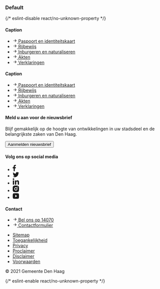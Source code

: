 
<Meta title="CSS/Page Elements/Footer" />

### Default

<Canvas>
  {/* eslint-disable react/no-unknown-property */}
  <Story name="Default">
    <footer class="denhaag-footer">
      <section class="denhaag-footer__mega">
        <div class="denhaag-responsive-content denhaag-footer-contact__container">
          <div class="denhaag-footer-group">
            <div class="denhaag-link-group denhaag-link-group--dark">
              <h4 class="utrecht-heading-4 denhaag-link-group__caption">Caption</h4>
              <ul class="utrecht-link-list utrecht-link-list--html-ul denhaag-link-group__list">
                <li class="denhaag-link-group__list-item">
                  <a href="#example-link" class="denhaag-link denhaag-link--with-icon denhaag-link--with-icon-start">
                    <span class="denhaag-link__icon">
                      <svg
                        width="1em"
                        height="1em"
                        viewBox="0 0 24 24"
                        fill="none"
                        xmlns="http://www.w3.org/2000/svg"
                        class="denhaag-icon"
                        focusable="false"
                        aria-hidden="true"
                        shape-rendering="auto"
                      >
                        <path
                          d="M12.293 5.293a1 1 0 011.414 0l6 6a1 1 0 010 1.414l-6 6a1 1 0 01-1.414-1.414L16.586 13H5a1 1 0 110-2h11.586l-4.293-4.293a1 1 0 010-1.414z"
                          fill="currentColor"
                        ></path>
                      </svg>
                    </span>
                    <span class="denhaag-link__label">Paspoort en identiteitskaart</span>
                  </a>
                </li>
                <li class="denhaag-link-group__list-item">
                  <a href="#example-link" class="denhaag-link denhaag-link--with-icon denhaag-link--with-icon-start">
                    <span class="denhaag-link__icon">
                      <svg
                        width="1em"
                        height="1em"
                        viewBox="0 0 24 24"
                        fill="none"
                        xmlns="http://www.w3.org/2000/svg"
                        class="denhaag-icon"
                        focusable="false"
                        aria-hidden="true"
                        shape-rendering="auto"
                      >
                        <path
                          d="M12.293 5.293a1 1 0 011.414 0l6 6a1 1 0 010 1.414l-6 6a1 1 0 01-1.414-1.414L16.586 13H5a1 1 0 110-2h11.586l-4.293-4.293a1 1 0 010-1.414z"
                          fill="currentColor"
                        ></path>
                      </svg>
                    </span>
                    <span class="denhaag-link__label">Rijbewijs</span>
                  </a>
                </li>
                <li class="denhaag-link-group__list-item">
                  <a href="#example-link" class="denhaag-link denhaag-link--with-icon denhaag-link--with-icon-start">
                    <span class="denhaag-link__icon">
                      <svg
                        width="1em"
                        height="1em"
                        viewBox="0 0 24 24"
                        fill="none"
                        xmlns="http://www.w3.org/2000/svg"
                        class="denhaag-icon"
                        focusable="false"
                        aria-hidden="true"
                        shape-rendering="auto"
                      >
                        <path
                          d="M12.293 5.293a1 1 0 011.414 0l6 6a1 1 0 010 1.414l-6 6a1 1 0 01-1.414-1.414L16.586 13H5a1 1 0 110-2h11.586l-4.293-4.293a1 1 0 010-1.414z"
                          fill="currentColor"
                        ></path>
                      </svg>
                    </span>
                    <span class="denhaag-link__label">Inburgeren en naturaliseren</span>
                  </a>
                </li>
                <li class="denhaag-link-group__list-item">
                  <a href="#example-link" class="denhaag-link denhaag-link--with-icon denhaag-link--with-icon-start">
                    <span class="denhaag-link__icon">
                      <svg
                        width="1em"
                        height="1em"
                        viewBox="0 0 24 24"
                        fill="none"
                        xmlns="http://www.w3.org/2000/svg"
                        class="denhaag-icon"
                        focusable="false"
                        aria-hidden="true"
                        shape-rendering="auto"
                      >
                        <path
                          d="M12.293 5.293a1 1 0 011.414 0l6 6a1 1 0 010 1.414l-6 6a1 1 0 01-1.414-1.414L16.586 13H5a1 1 0 110-2h11.586l-4.293-4.293a1 1 0 010-1.414z"
                          fill="currentColor"
                        ></path>
                      </svg>
                    </span>
                    <span class="denhaag-link__label">Akten</span>
                  </a>
                </li>
                <li class="denhaag-link-group__list-item">
                  <a href="#example-link" class="denhaag-link denhaag-link--with-icon denhaag-link--with-icon-start">
                    <span class="denhaag-link__icon">
                      <svg
                        width="1em"
                        height="1em"
                        viewBox="0 0 24 24"
                        fill="none"
                        xmlns="http://www.w3.org/2000/svg"
                        class="denhaag-icon"
                        focusable="false"
                        aria-hidden="true"
                        shape-rendering="auto"
                      >
                        <path
                          d="M12.293 5.293a1 1 0 011.414 0l6 6a1 1 0 010 1.414l-6 6a1 1 0 01-1.414-1.414L16.586 13H5a1 1 0 110-2h11.586l-4.293-4.293a1 1 0 010-1.414z"
                          fill="currentColor"
                        ></path>
                      </svg>
                    </span>
                    <span class="denhaag-link__label">Verklaringen</span>
                  </a>
                </li>
              </ul>
            </div>
            <div class="denhaag-link-group denhaag-link-group--dark">
              <h4 class="utrecht-heading-4 denhaag-link-group__caption">Caption</h4>
              <ul class="utrecht-link-list utrecht-link-list--html-ul denhaag-link-group__list">
                <li class="denhaag-link-group__list-item">
                  <a href="#example-link" class="denhaag-link denhaag-link--with-icon denhaag-link--with-icon-start">
                    <span class="denhaag-link__icon">
                      <svg
                        width="1em"
                        height="1em"
                        viewBox="0 0 24 24"
                        fill="none"
                        xmlns="http://www.w3.org/2000/svg"
                        class="denhaag-icon"
                        focusable="false"
                        aria-hidden="true"
                        shape-rendering="auto"
                      >
                        <path
                          d="M12.293 5.293a1 1 0 011.414 0l6 6a1 1 0 010 1.414l-6 6a1 1 0 01-1.414-1.414L16.586 13H5a1 1 0 110-2h11.586l-4.293-4.293a1 1 0 010-1.414z"
                          fill="currentColor"
                        ></path>
                      </svg>
                    </span>
                    <span class="denhaag-link__label">Paspoort en identiteitskaart</span>
                  </a>
                </li>
                <li class="denhaag-link-group__list-item">
                  <a href="#example-link" class="denhaag-link denhaag-link--with-icon denhaag-link--with-icon-start">
                    <span class="denhaag-link__icon">
                      <svg
                        width="1em"
                        height="1em"
                        viewBox="0 0 24 24"
                        fill="none"
                        xmlns="http://www.w3.org/2000/svg"
                        class="denhaag-icon"
                        focusable="false"
                        aria-hidden="true"
                        shape-rendering="auto"
                      >
                        <path
                          d="M12.293 5.293a1 1 0 011.414 0l6 6a1 1 0 010 1.414l-6 6a1 1 0 01-1.414-1.414L16.586 13H5a1 1 0 110-2h11.586l-4.293-4.293a1 1 0 010-1.414z"
                          fill="currentColor"
                        ></path>
                      </svg>
                    </span>
                    <span class="denhaag-link__label">Rijbewijs</span>
                  </a>
                </li>
                <li class="denhaag-link-group__list-item">
                  <a href="#example-link" class="denhaag-link denhaag-link--with-icon denhaag-link--with-icon-start">
                    <span class="denhaag-link__icon">
                      <svg
                        width="1em"
                        height="1em"
                        viewBox="0 0 24 24"
                        fill="none"
                        xmlns="http://www.w3.org/2000/svg"
                        class="denhaag-icon"
                        focusable="false"
                        aria-hidden="true"
                        shape-rendering="auto"
                      >
                        <path
                          d="M12.293 5.293a1 1 0 011.414 0l6 6a1 1 0 010 1.414l-6 6a1 1 0 01-1.414-1.414L16.586 13H5a1 1 0 110-2h11.586l-4.293-4.293a1 1 0 010-1.414z"
                          fill="currentColor"
                        ></path>
                      </svg>
                    </span>
                    <span class="denhaag-link__label">Inburgeren en naturaliseren</span>
                  </a>
                </li>
                <li class="denhaag-link-group__list-item">
                  <a href="#example-link" class="denhaag-link denhaag-link--with-icon denhaag-link--with-icon-start">
                    <span class="denhaag-link__icon">
                      <svg
                        width="1em"
                        height="1em"
                        viewBox="0 0 24 24"
                        fill="none"
                        xmlns="http://www.w3.org/2000/svg"
                        class="denhaag-icon"
                        focusable="false"
                        aria-hidden="true"
                        shape-rendering="auto"
                      >
                        <path
                          d="M12.293 5.293a1 1 0 011.414 0l6 6a1 1 0 010 1.414l-6 6a1 1 0 01-1.414-1.414L16.586 13H5a1 1 0 110-2h11.586l-4.293-4.293a1 1 0 010-1.414z"
                          fill="currentColor"
                        ></path>
                      </svg>
                    </span>
                    <span class="denhaag-link__label">Akten</span>
                  </a>
                </li>
                <li class="denhaag-link-group__list-item">
                  <a href="#example-link" class="denhaag-link denhaag-link--with-icon denhaag-link--with-icon-start">
                    <span class="denhaag-link__icon">
                      <svg
                        width="1em"
                        height="1em"
                        viewBox="0 0 24 24"
                        fill="none"
                        xmlns="http://www.w3.org/2000/svg"
                        class="denhaag-icon"
                        focusable="false"
                        aria-hidden="true"
                        shape-rendering="auto"
                      >
                        <path
                          d="M12.293 5.293a1 1 0 011.414 0l6 6a1 1 0 010 1.414l-6 6a1 1 0 01-1.414-1.414L16.586 13H5a1 1 0 110-2h11.586l-4.293-4.293a1 1 0 010-1.414z"
                          fill="currentColor"
                        ></path>
                      </svg>
                    </span>
                    <span class="denhaag-link__label">Verklaringen</span>
                  </a>
                </li>
              </ul>
            </div>
          </div>
        </div>
      </section>
      <section class="denhaag-footer__contact">
        <div class="denhaag-responsive-content denhaag-footer-contact__container">
          <div class="denhaag-footer-group">
            <div class="denhaag-link-group denhaag-link-group--dark">
              <h4 class="utrecht-heading-4 denhaag-link-group__caption">Meld u aan voor de nieuwsbrief</h4>
              <p class="utrecht-paragraph">
                Blijf gemakkelijk op de hoogte van ontwikkelingen in uw stadsdeel en de belangrijkste zaken van Den
                Haag.
              </p>
              <div class="denhaag-button-group">
                <button class="denhaag-button">Aanmelden nieuwsbrief</button>
              </div>
              <div class="denhaag-link-group denhaag-link-group--dark">
                <h4 class="utrecht-heading-4 denhaag-link-group__caption">Volg ons op social media</h4>
                <ul id="footer-navigation-follow-us" class="denhaag-footer__follow-us-list">
                  <li class="denhaag-footer__follow-us-list-item">
                    <a
                      href="https://www.facebook.com/gemeenteDH/"
                      class="denhaag-footer__follow-us-link"
                      aria-label="facebook (Externe link)"
                    >
                      <svg
                        class="denhaag-footer__follow-us-icon"
                        width="10"
                        height="20"
                        viewBox="0 0 10 20"
                        fill="none"
                        xmlns="http://www.w3.org/2000/svg"
                        focusable="false"
                        aria-hidden="true"
                      >
                        <path
                          d="M2.95635 10.8771V20H6.49187V10.8888H9.43878L9.87812 7.32564H6.49187V5.05718C6.49187 4.0265 6.76776 3.31877 8.18499 3.31877H10V0.138405C9.68632 0.0952148 8.61016 0 7.35828 0C4.74584 0 2.95635 1.65497 2.95635 4.69693V7.3227H0V10.8771H2.95635Z"
                          fill="currentColor"
                        />
                      </svg>
                    </a>
                  </li>
                  <li class="denhaag-footer__follow-us-list-item">
                    <a
                      href="https://twitter.com/gemeentedenhaag"
                      class="denhaag-footer__follow-us-link"
                      aria-label="twitter (Externe link)"
                    >
                      <svg
                        class="denhaag-footer__follow-us-icon"
                        width="20"
                        height="17"
                        viewBox="0 0 20 17"
                        fill="none"
                        xmlns="http://www.w3.org/2000/svg"
                        focusable="false"
                        aria-hidden="true"
                      >
                        <path
                          d="M19.9608 1.93575C19.2234 2.25991 18.4359 2.48073 17.6068 2.58156C18.4517 2.07241 19.1017 1.26995 19.4092 0.312487C18.6167 0.774968 17.7384 1.11162 16.8035 1.29911C16.0568 0.499979 14.9927 0 13.8111 0C11.547 0 9.71126 1.83576 9.71126 4.09733C9.71126 4.42232 9.74876 4.7348 9.81709 5.03396C6.4089 4.87313 3.38819 3.23653 1.36661 0.762468C1.01079 1.36411 0.811633 2.06325 0.811633 2.82488C0.811633 4.24982 1.5366 5.50227 2.63489 6.23807C1.96242 6.21641 1.32994 6.03142 0.778301 5.72476V5.77559C0.778301 7.76301 2.18908 9.42044 4.0665 9.79792C3.72235 9.89042 3.35903 9.94042 2.98654 9.94042C2.72489 9.94042 2.47406 9.91542 2.22324 9.86876C2.74905 11.4962 4.26066 12.6828 6.05975 12.7161C4.65981 13.8153 2.88571 14.4702 0.974959 14.4702C0.649973 14.4702 0.32582 14.4511 0 14.4144C1.82409 15.576 3.97317 16.2552 6.29724 16.2552C13.8419 16.2552 17.9626 10.0087 17.9626 4.60064C17.9626 4.42648 17.9626 4.25066 17.9501 4.07566C18.7509 3.50152 19.45 2.77572 20 1.95242L19.9608 1.93575Z"
                          fill="currentColor"
                        />
                      </svg>
                    </a>
                  </li>
                  <li class="denhaag-footer__follow-us-list-item">
                    <a
                      href="https://www.linkedin.com/company/gemeente-den-haag/"
                      class="denhaag-footer__follow-us-link"
                      aria-label="linkedin (Externe link)"
                    >
                      <svg
                        class="denhaag-footer__follow-us-icon"
                        width="20"
                        height="20"
                        viewBox="0 0 20 20"
                        fill="none"
                        xmlns="http://www.w3.org/2000/svg"
                        focusable="false"
                        aria-hidden="true"
                      >
                        <path
                          d="M15.86 20H19.9988L20 12.6681C20 9.06981 19.2244 6.30548 15.0309 6.30548C13.0127 6.30548 11.6618 7.41354 11.1063 8.46329H11.0528V6.64256H7.07698V20H11.2158V13.3901C11.2158 11.6475 11.5454 9.96209 13.7033 9.96209C15.8286 9.96209 15.86 11.9554 15.86 13.5044V20Z"
                          fill="currentColor"
                        />
                        <path
                          d="M0 2.40625C0 3.73476 1.07022 4.81484 2.40247 4.81484C3.72889 4.81484 4.8061 3.73476 4.8061 2.40625C4.8061 1.07891 3.73006 0 2.40247 0C1.07139 0 0 1.07891 0 2.40625Z"
                          fill="currentColor"
                        />
                        <path d="M0.327239 20H4.4777V6.64256H0.327239V20Z" fill="currentColor" />
                      </svg>
                    </a>
                  </li>
                  <li class="denhaag-footer__follow-us-list-item">
                    <a
                      href="https://www.instagram.com/gemeentedenhaag/"
                      class="denhaag-footer__follow-us-link"
                      aria-label="instagram (Externe link)"
                    >
                      <svg
                        class="denhaag-footer__follow-us-icon"
                        width="20"
                        height="21"
                        viewBox="0 0 20 21"
                        fill="none"
                        xmlns="http://www.w3.org/2000/svg"
                        focusable="false"
                        aria-hidden="true"
                      >
                        <path
                          d="M10 0.0839844C12.717 0.0839844 13.056 0.094401 14.122 0.146484C15.187 0.198568 15.912 0.372526 16.55 0.630859C17.21 0.895443 17.766 1.25378 18.322 1.8319C18.8305 2.35263 19.224 2.98251 19.475 3.67773C19.722 4.34128 19.89 5.09753 19.94 6.2069C19.987 7.31732 20 7.67044 20 10.5007C20 13.3309 19.99 13.684 19.94 14.7944C19.89 15.9038 19.722 16.659 19.475 17.3236C19.2247 18.0192 18.8311 18.6492 18.322 19.1694C17.822 19.6989 17.2173 20.1087 16.55 20.3704C15.913 20.6277 15.187 20.8027 14.122 20.8548C13.056 20.9038 12.717 20.9173 10 20.9173C7.283 20.9173 6.944 20.9069 5.878 20.8548C4.813 20.8027 4.088 20.6277 3.45 20.3704C2.78233 20.1095 2.17753 19.6996 1.678 19.1694C1.16941 18.6488 0.775931 18.0188 0.525 17.3236C0.277 16.66 0.11 15.9038 0.0599999 14.7944C0.0129999 13.684 0 13.3309 0 10.5007C0 7.67044 0.00999994 7.31732 0.0599999 6.2069C0.11 5.09648 0.277 4.34232 0.525 3.67773C0.775236 2.98209 1.1688 2.35203 1.678 1.8319C2.17767 1.30193 2.78243 0.892036 3.45 0.630859C4.088 0.372526 4.812 0.198568 5.878 0.146484C6.944 0.097526 7.283 0.0839844 10 0.0839844ZM10 5.29232C8.67392 5.29232 7.40215 5.84105 6.46447 6.8178C5.52678 7.79456 5 9.11932 5 10.5007C5 11.882 5.52678 13.2067 6.46447 14.1835C7.40215 15.1603 8.67392 15.709 10 15.709C11.3261 15.709 12.5979 15.1603 13.5355 14.1835C14.4732 13.2067 15 11.882 15 10.5007C15 9.11932 14.4732 7.79456 13.5355 6.8178C12.5979 5.84105 11.3261 5.29232 10 5.29232ZM16.5 5.0319C16.5 4.68657 16.3683 4.35538 16.1339 4.11119C15.8995 3.867 15.5815 3.72982 15.25 3.72982C14.9185 3.72982 14.6005 3.867 14.3661 4.11119C14.1317 4.35538 14 4.68657 14 5.0319C14 5.37724 14.1317 5.70843 14.3661 5.95261C14.6005 6.1968 14.9185 6.33398 15.25 6.33398C15.5815 6.33398 15.8995 6.1968 16.1339 5.95261C16.3683 5.70843 16.5 5.37724 16.5 5.0319ZM10 7.37565C10.7956 7.37565 11.5587 7.70489 12.1213 8.29094C12.6839 8.87699 13 9.67185 13 10.5007C13 11.3295 12.6839 12.1243 12.1213 12.7104C11.5587 13.2964 10.7956 13.6257 10 13.6257C9.20435 13.6257 8.44129 13.2964 7.87868 12.7104C7.31607 12.1243 7 11.3295 7 10.5007C7 9.67185 7.31607 8.87699 7.87868 8.29094C8.44129 7.70489 9.20435 7.37565 10 7.37565Z"
                          fill="currentColor"
                        />
                      </svg>
                    </a>
                  </li>
                  <li class="denhaag-footer__follow-us-list-item">
                    <a
                      href="https://www.youtube.com/channel/UC5_HpKvZl7Oxr_UimTfC2Jg"
                      class="denhaag-footer__follow-us-link"
                      aria-label="youtube (Externe link)"
                    >
                      <svg
                        class="denhaag-footer__follow-us-icon"
                        width="20"
                        height="19"
                        viewBox="0 0 20 19"
                        fill="none"
                        xmlns="http://www.w3.org/2000/svg"
                        focusable="false"
                        aria-hidden="true"
                      >
                        <path
                          d="M19.543 3.24969C20 5.2377 20 9.38778 20 9.38778C20 9.38778 20 13.5378 19.543 15.5259C19.289 16.6247 18.546 17.4893 17.605 17.7816C15.896 18.3127 10 18.3127 10 18.3127C10 18.3127 4.107 18.3127 2.395 17.7816C1.45 17.4849 0.708 16.6214 0.457 15.5259C2.98023e-08 13.5378 0 9.38778 0 9.38778C0 9.38778 2.98023e-08 5.2377 0.457 3.24969C0.711 2.15081 1.454 1.28621 2.395 0.993921C4.107 0.46289 10 0.462891 10 0.462891C10 0.462891 15.896 0.46289 17.605 0.993921C18.55 1.29067 19.292 2.15416 19.543 3.24969ZM8 13.2924L14 9.38778L8 5.48314V13.2924Z"
                          fill="currentColor"
                        />
                      </svg>
                    </a>
                  </li>
                </ul>
              </div>
              <div class="denhaag-link-group denhaag-link-group--dark">
                <h4 class="utrecht-heading-4 denhaag-link-group__caption">Contact</h4>
                <ul class="utrecht-link-list utrecht-link-list--html-ul denhaag-link-group__list">
                  <li class="denhaag-link-group__list-item">
                    <a href="#example-link" class="denhaag-link denhaag-link--with-icon denhaag-link--with-icon-start">
                      <span class="denhaag-link__icon">
                        <svg
                          width="1em"
                          height="1em"
                          viewBox="0 0 24 24"
                          fill="none"
                          xmlns="http://www.w3.org/2000/svg"
                          class="denhaag-icon"
                          focusable="false"
                          aria-hidden="true"
                          shape-rendering="auto"
                        >
                          <path
                            d="M12.293 5.293a1 1 0 011.414 0l6 6a1 1 0 010 1.414l-6 6a1 1 0 01-1.414-1.414L16.586 13H5a1 1 0 110-2h11.586l-4.293-4.293a1 1 0 010-1.414z"
                            fill="currentColor"
                          ></path>
                        </svg>
                      </span>
                      <span class="denhaag-link__label">Bel ons op 14070</span>
                    </a>
                  </li>
                  <li class="denhaag-link-group__list-item">
                    <a href="#example-link" class="denhaag-link denhaag-link--with-icon denhaag-link--with-icon-start">
                      <span class="denhaag-link__icon">
                        <svg
                          width="1em"
                          height="1em"
                          viewBox="0 0 24 24"
                          fill="none"
                          xmlns="http://www.w3.org/2000/svg"
                          class="denhaag-icon"
                          focusable="false"
                          aria-hidden="true"
                          shape-rendering="auto"
                        >
                          <path
                            d="M12.293 5.293a1 1 0 011.414 0l6 6a1 1 0 010 1.414l-6 6a1 1 0 01-1.414-1.414L16.586 13H5a1 1 0 110-2h11.586l-4.293-4.293a1 1 0 010-1.414z"
                            fill="currentColor"
                          ></path>
                        </svg>
                      </span>
                      <span class="denhaag-link__label">Contactformulier</span>
                    </a>
                  </li>
                </ul>
              </div>
            </div>
          </div>
        </div>
      </section>
      <section class="denhaag-footer__legal">
        <div class="denhaag-responsive-content denhaag-footer-legal__container">
          <div class="denhaag-footer__legal-links">
            <ul class="denhaag-list denhaag-list--vertical">
              <li class="denhaag-list__item">
                <a href="#example-link" class="denhaag-link">
                  <span class="denhaag-link__label">Sitemap</span>
                </a>
              </li>
              <li class="denhaag-list__item">
                <a href="#example-link" class="denhaag-link">
                  <span class="denhaag-link__label">Toegankelijkheid</span>
                </a>
              </li>
              <li class="denhaag-list__item">
                <a href="#example-link" class="denhaag-link">
                  <span class="denhaag-link__label">Privacy</span>
                </a>
              </li>
              <li class="denhaag-list__item">
                <a href="#example-link" class="denhaag-link">
                  <span class="denhaag-link__label">Proclaimer</span>
                </a>
              </li>
              <li class="denhaag-list__item">
                <a href="#example-link" class="denhaag-link">
                  <span class="denhaag-link__label">Disclaimer</span>
                </a>
              </li>
              <li class="denhaag-list__item">
                <a href="#example-link" class="denhaag-link">
                  <span class="denhaag-link__label">Voorwaarden</span>
                </a>
              </li>
            </ul>
          </div>
          <div class="denhaag-footer__legal-copyright">
            <p class="utrecht-paragraph">© 2021 Gemeente Den Haag</p>
          </div>
        </div>
      </section>
    </footer>
  </Story>
  {/* eslint-enable react/no-unknown-property */}
</Canvas>
